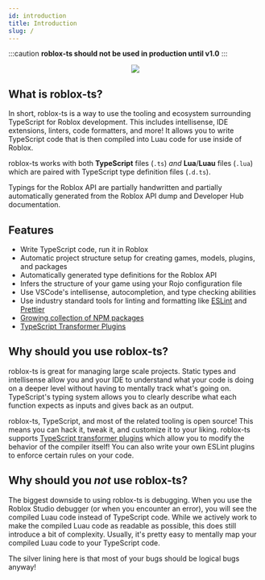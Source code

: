 ```yaml
---
id: introduction
title: Introduction
slug: /
---
```


:::caution
**roblox-ts should not be used in production until v1.0**
:::

<center><img src={require("../static/img/roblox-ts-256.png").default} /></center>

## What is roblox-ts?

In short, roblox-ts is a way to use the tooling and ecosystem surrounding TypeScript for Roblox development. This includes intellisense, IDE extensions, linters, code formatters, and more! It allows you to write TypeScript code that is then compiled into Luau code for use inside of Roblox.

roblox-ts works with both **TypeScript** files (`.ts`) _and_ **Lua**/**Luau** files (`.lua`) which are paired with TypeScript type definition files (`.d.ts`).

Typings for the Roblox API are partially handwritten and partially automatically generated from the Roblox API dump and Developer Hub documentation.

## Features

- Write TypeScript code, run it in Roblox
- Automatic project structure setup for creating games, models, plugins, and packages
- Automatically generated type definitions for the Roblox API
- Infers the structure of your game using your Rojo configuration file
- Use VSCode's intellisense, autocompletion, and type checking abilities
- Use industry standard tools for linting and formatting like [ESLint](https://eslint.org/) and [Prettier](https://prettier.io/)
- [Growing collection of NPM packages](https://www.npmjs.com/org/rbxts)
- [TypeScript Transformer Plugins](https://github.com/madou/typescript-transformer-handbook)

## Why should you use roblox-ts?

roblox-ts is great for managing large scale projects. Static types and intellisense allow you and your IDE to understand what your code is doing on a deeper level without having to mentally track what's going on. TypeScript's typing system allows you to clearly describe what each function expects as inputs and gives back as an output.

roblox-ts, TypeScript, and most of the related tooling is open source! This means you can hack it, tweak it, and customize it to your liking. roblox-ts supports [TypeScript transformer plugins](https://github.com/roblox-ts/roblox-ts/discussions/categories/transformers) which allow you to modify the behavior of the compiler itself! You can also write your own ESLint plugins to enforce certain rules on your code.

## Why should you _not_ use roblox-ts?

The biggest downside to using roblox-ts is debugging. When you use the Roblox Studio debugger (or when you encounter an error), you will see the compiled Luau code instead of TypeScript code. While we actively work to make the compiled Luau code as readable as possible, this does still introduce a bit of complexity. Usually, it's pretty easy to mentally map your compiled Luau code to your TypeScript code.

The silver lining here is that most of your bugs should be logical bugs anyway!
